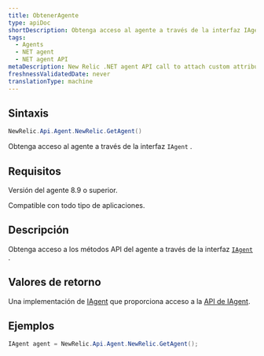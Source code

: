 ```yaml
---
title: ObtenerAgente
type: apiDoc
shortDescription: Obtenga acceso al agente a través de la interfaz IAgent.
tags:
  - Agents
  - NET agent
  - NET agent API
metaDescription: New Relic .NET agent API call to attach custom attributes to your transaction data.
freshnessValidatedDate: never
translationType: machine
---
```


## Sintaxis

```cs
NewRelic.Api.Agent.NewRelic.GetAgent()
```

Obtenga acceso al agente a través de la interfaz `IAgent` .

## Requisitos

Versión del agente 8.9 o superior.

Compatible con todo tipo de aplicaciones.

## Descripción

Obtenga acceso a los métodos API del agente a través de la interfaz [`IAgent`](/docs/agents/net-agent/net-agent-api/iagent) .

## Valores de retorno

Una implementación de [IAgent](/docs/agents/net-agent/net-agent-api/iagent-net-agent-api) que proporciona acceso a la [API de IAgent](/docs/agents/net-agent/net-agent-api/iagent-net-agent-api).

## Ejemplos

```cs
IAgent agent = NewRelic.Api.Agent.NewRelic.GetAgent();
```